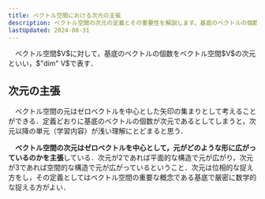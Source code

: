 ```yaml
---
title: ベクトル空間における次元の主張
description: ベクトル空間の次元の定義とその重要性を解説します。基底のベクトルの個数が次元であることを詳しく説明し、次元の概念がベクトル空間の構造理解にどのように寄与するかを考察します。
lastUpdated: 2024-08-31
---
```


<Card title="定義6.8.1">
　ベクトル空間$V$に対して，基底のベクトルの個数をベクトル空間$V$の次元といい，$"dim" V$で表す．
</Card>

## 次元の主張
　ベクトル空間の元はゼロベクトルを中心とした矢印の集まりとして考えることができる．定義どおりに基底のベクトルの個数が次元であるとしてしまうと，次元以降の単元（学習内容）が浅い理解にとどまると思う．

　**ベクトル空間の次元はゼロベクトルを中心として，元がどのような形に広がっているのかを主張**している．次元が2であれば平面的な構造で元が広がり，次元が3であれば空間的な構造で元が広がっているということ．次元は位相的な捉え方をし，その定義としてはベクトル空間の重要な概念である基底で厳密に数学的な捉える方がよい．
